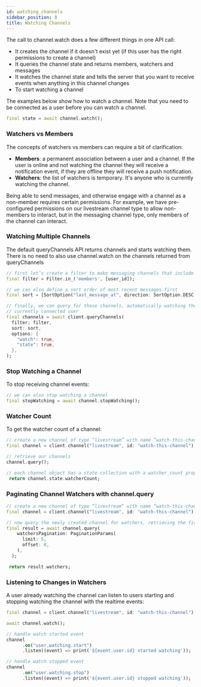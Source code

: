 ```yaml
---
id: watching_channels
sidebar_position: 8
title: Watching Channels
---
```


The call to channel.watch does a few different things in one API call:

* It creates the channel if it doesn't exist yet (if this user has the right permissions to create a channel)
* It queries the channel state and returns members, watchers and messages
* It watches the channel state and tells the server that you want to receive events when anything in this channel changes
* To start watching a channel

The examples below show how to watch a channel. Note that you need to be connected as a user before you can watch a channel.

```dart
final state = await channel.watch();
```

### Watchers vs Members

The concepts of watchers vs members can require a bit of clarification:

* <b>Members</b>: a permanent association between a user and a channel. If the user is online and not watching the channel they will receive a notification event, if they are offline they will receive a push notification.
* <b>Watchers</b>: the list of watchers is temporary. It's anyone who is currently watching the channel.

Being able to send messages, and otherwise engage with a channel as a non-member requires certain permissions.
For example, we have pre-configured permissions on our livestream channel type to allow non-members to interact,
but in the messaging channel type, only members of the channel can interact.

### Watching Multiple Channels

The default queryChannels API returns channels and starts watching them.
There is no need to also use channel.watch on the channels returned from queryChannels

```dart
// first let’s create a filter to make messaging channels that include a specific user
final filter = Filter.in_('members', [user_id]);

// we can also define a sort order of most recent messages first
final sort = [SortOption("last_message_at", direction: SortOption.DESC)];

// finally, we can query for those channels, automatically watching them for the
// currently connected user
final channels = await client.queryChannels(
  filter: filter,
  sort: sort,
  options: {
    "watch": true,
    "state": true,
  },
);
```

### Stop Watching a Channel

To stop receiving channel events:

```dart
// we can also stop watching a channel
final stopWatching = await channel.stopWatching();
```

### Watcher Count

To get the watcher count of a channel:

```dart
// create a new channel of type “livestream” with name “watch-this-channel”
final channel = client.channel("livestream", id: "watch-this-channel");

// retrieve our channels
channel.query();

// each channel object has a state collection with a watcher_count property
 return channel.state.watcherCount;
```

### Paginating Channel Watchers with channel.query

```dart
// create a new channel of type “livestream” with name “watch-this-channel”
final channel = client.channel("livestream", id: "watch-this-channel");

// now query the newly created channel for watchers, retrieving the first 5
final result = await channel.query(
    watchersPagination: PaginationParams(
      limit: 5,
      offset: 0,
    ),
  );

 return result.watchers;
```

### Listening to Changes in Watchers

A user already watching the channel can listen to users starting and stopping watching the channel with the realtime events:

```dart
final channel = client.channel("livestream", id: "watch-this-channel");

await channel.watch();

// handle watch started event
channel
      .on("user.watching.start")
      .listen((event) => print('${event.user.id} started watching'));

// handle watch stopped event
channel
      .on("user.watching.stop")
      .listen((event) => print('${event.user.id} stopped watching'));
```
